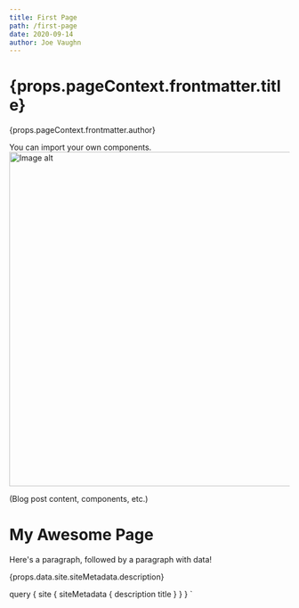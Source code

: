 ```yaml
---
title: First Page
path: /first-page
date: 2020-09-14
author: Joe Vaughn
---
```




<h1>{props.pageContext.frontmatter.title}</h1>
<span>{props.pageContext.frontmatter.author}</span>

You can import your own components.
<span>
<img src={imageUrl} alt="Image alt" width="800" height="600"/>
</span>





<div>
(Blog post content, components, etc.)
</div>


# My Awesome Page

Here's a paragraph, followed by a paragraph with data!

<p>{props.data.site.siteMetadata.description}</p>



  query {
    site {
      siteMetadata {
        description
        title
      }
    }
  }
`

